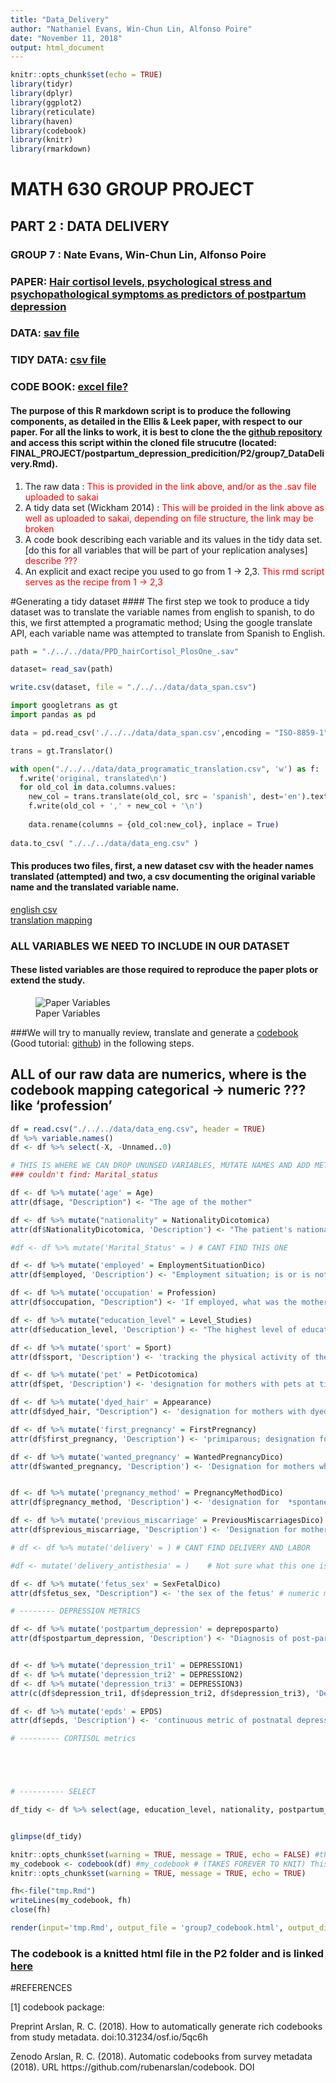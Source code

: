 ```yaml
---
title: "Data_Delivery"
author: "Nathaniel Evans, Win-Chun Lin, Alfonso Poire"
date: "November 11, 2018"
output: html_document
---
```


```r
knitr::opts_chunk$set(echo = TRUE)
library(tidyr)
library(dplyr)
library(ggplot2)
library(reticulate)
library(haven)
library(codebook)
library(knitr)
library(rmarkdown)
```

# MATH 630 GROUP PROJECT
## PART 2 : DATA DELIVERY 
### GROUP 7 : Nate Evans, Win-Chun Lin, Alfonso Poire 
### PAPER: [Hair cortisol levels, psychological stress and psychopathological symptoms as predictors of postpartum depression](https://journals.plos.org/plosone/article?id=10.1371/journal.pone.0182817) 
### DATA: [sav file](https://figshare.com/articles/PPD_hairCortisol_PlosOne_sav/5255848/1) 
### TIDY DATA: [csv file](link)
### CODE BOOK: [excel file?](link)

#### The purpose of this R markdown script is to produce the following components, as detailed in the Ellis & Leek paper, with respect to our paper. For all the links to work, it is best to clone the the [github repository](https://github.com/OHSU-Math630/FINAL_PROJECT) and access this script within the cloned file strucutre (located: FINAL_PROJECT/postpartum_depression_predicition/P2/group7_DataDelivery.Rmd). 

1. The raw data : <span style="color: red"> This is provided in the link above, and/or as the .sav file uploaded to sakai </span>
2. A tidy data set (Wickham 2014) : <span style="color: red"> This will be proided in the link above as well as uploaded to sakai, depending on file structure, the link may be broken </span>
3. A code book describing each variable and its values in the tidy data set. [do this for all variables that will be part of your replication analyses] <span style="color: red"> describe ??? </span>
4. An explicit and exact recipe you used to go from 1 -> 2,3.  <span style="color: red"> This rmd script serves as the recipe from 1 -> 2,3 </span>


#Generating a tidy dataset 
#### The first step we took to produce a tidy dataset was to translate the variable names from english to spanish, to do this, we first attempted a programatic method; Using the google translate API, each variable name was attempted to translate from Spanish to English. 

```r
path = "./../../data/PPD_hairCortisol_PlosOne_.sav"

dataset= read_sav(path)

write.csv(dataset, file = "./../../data/data_span.csv")
```

```python
import googletrans as gt 
import pandas as pd

data = pd.read_csv('./../../data/data_span.csv',encoding = "ISO-8859-1")

trans = gt.Translator()

with open("./../../data/data_programatic_translation.csv", 'w') as f: 
  f.write('original, translated\n')
  for old_col in data.columns.values:  
    new_col = trans.translate(old_col, src = 'spanish', dest='en').text
    f.write(old_col + ',' + new_col + '\n')
    
    data.rename(columns = {old_col:new_col}, inplace = True)
  
data.to_csv( "./../../data/data_eng.csv" )
```

#### This produces two files, first, a new dataset csv with the header names translated (attempted) and two, a csv documenting the original variable name and the translated variable name. </br> 

[english csv](./../../data/data_eng.csv)  
[translation mapping](./../../data/data_programatic_translation.csv)

### ALL VARIABLES WE NEED TO INCLUDE IN OUR DATASET
#### These listed variables are those required to reproduce the paper plots or extend the study. 

![Paper Variables](https://journals.plos.org/plosone/article/figure/image?size=large&id=info:doi/10.1371/journal.pone.0182817.t001) 

###We will try to manually review, translate and generate a [codebook](https://cran.r-project.org/web/packages/codebook/codebook.pdf) (Good tutorial: [github](https://github.com/rubenarslan/codebook)) in the following steps. 

## ALL of our raw data are numerics, where is the codebook mapping categorical -> numeric ??? like 'profession' 

```r
df = read.csv("./../../data/data_eng.csv", header = TRUE)
df %>% variable.names()
df <- df %>% select(-X, -Unnamed..0) 

# THIS IS WHERE WE CAN DROP UNUNSED VARIABLES, MUTATE NAMES AND ADD META DATA DESCRIBING VARIABLES (variable attribute data)
### couldn't find: Marital_status 

df <- df %>% mutate('age' = Age)
attr(df$age, "Description") <- "The age of the mother"

df <- df %>% mutate("nationality" = NationalityDicotomica)
attr(df$NationalityDicotomica, 'Description') <- "The patient's nationality or country of origin at the time of pregnancy"

#df <- df %>% mutate('Marital_Status' = ) # CANT FIND THIS ONE

df <- df %>% mutate('employed' = EmploymentSituationDico)
attr(df$employed, 'Description') <- "Employment situation; is or is not employed at time of pregnancy"

df <- df %>% mutate('occupation' = Profession)
attr(df$occupation, "Description") <- 'If employed, what was the mothers occupation at the time of pregnancy' 

df <- df %>% mutate("education_level" = Level_Studies) 
attr(df$education_level, 'Description') <- "The highest level of education that the mother had received at the time of pregnancy/study"

df <- df %>% mutate('sport' = Sport)
attr(df$sport, 'Description') <- 'tracking the physical activity of the mother; whether the mother played a sport (during pregnancy) [y/n]' # ???

df <- df %>% mutate('pet' = PetDicotomica)
attr(df$pet, 'Description') <- 'designation for mothers with pets at time of pregnancy' 

df <- df %>% mutate('dyed_hair' = Appearance)
attr(df$dyed_hair, "Description") <- 'designation for mothers with dyed hair during pregnancy'  # I THINK this is right, need to check

df <- df %>% mutate('first_pregnancy' = FirstPregnancy)
attr(df$first_pregnancy, 'Description') <- 'primiparous; designation for mothers who are having a child for the first time'

df <- df %>% mutate('wanted_pregnancy' = WantedPregnancyDico)
attr(df$wanted_pregnancy, 'Description') <- 'Designation for mothers who desired the pregnancy (planned?)'


df <- df %>% mutate('pregnancy_method' = PregnancyMethodDico)
attr(df$pregnancy_method, 'Description') <- 'designation for  *spontaneous* method of fertilization and *Fertility Treatment* or artificial insemination' # PC term? also, lol on "spontaneous" 

df <- df %>% mutate('previous_miscarriage' = PreviousMiscarriagesDico)
attr(df$previous_miscarriage, 'Description') <- 'Designation for mothers who have had a miscarriage prior to the current pregnancy' 

# df <- df %>% mutate('delivery' = ) # CANT FIND DELIVERY AND LABOR

#df <- mutate('delivery_antisthesia' = )    # Not sure what this one is 

df <- df %>% mutate('fetus_sex' = SexFetalDico)
attr(df$fetus_sex, "Description") <- 'the sex of the fetus' # numeric mapping ???  

# -------- DEPRESSION METRICS 

df <- df %>% mutate('postpartum_depression' = depreposparto)
attr(df$postpartum_depression, 'Description') <- "Diagnosis of post-partum depression in the mother" ### ???? more?


df <- df %>% mutate('depression_tri1' = DEPRESSION1)
df <- df %>% mutate('depression_tri2' = DEPRESSION2)
df <- df %>% mutate('depression_tri3' = DEPRESSION3)
attr(c(df$depression_tri1, df$depression_tri2, df$depression_tri3), 'Description') <- 'antenatal depression during the 1st, 2nd or 3rd trimester.'

df <- df %>% mutate('epds' = EPDS)
attr(df$epds, 'Description') <- 'continuous metric of postnatal depression'  #measurement name, type? 

# --------- CORTISOL metrics 





# ---------- SELECT 

df_tidy <- df %>% select(age, education_level, nationality, postpartum_depression, employed, occupation, sport, sport, pet, dyed_hair, first_pregnancy, wanted_pregnancy, pregnancy_method, previous_miscarriage, fetus_sex)


glimpse(df_tidy)


```
```r

knitr::opts_chunk$set(warning = TRUE, message = TRUE, echo = FALSE) #this has to go before the codebook() call, make sure echo=FALSE is included. 
my_codebook <- codebook(df) #my_codebook # (TAKES FOREVER TO KNIT) This will produce a codebook, but we need to have this knitted in it's own html file and not echo the code chunks... 
knitr::opts_chunk$set(warning = TRUE, message = TRUE, echo = TRUE)

fh<-file("tmp.Rmd")
writeLines(my_codebook, fh)
close(fh)

render(input='tmp.Rmd', output_file = 'group7_codebook.html', output_dir = getwd() )

```

### The codebook is a knitted html file in the P2 folder and is linked [here](./group7_codebook.html)



















#REFERENCES 

[1] codebook package: 

Preprint
Arslan, R. C. (2018). How to automatically generate rich codebooks from study metadata. doi:10.31234/osf.io/5qc6h

Zenodo
Arslan, R. C. (2018). Automatic codebooks from survey metadata (2018). URL https://github.com/rubenarslan/codebook. DOI






